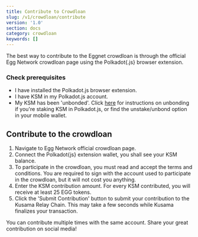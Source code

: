 ```yaml
---
title: Contribute to Crowdloan
slug: /v1/crowdloan/contribute
version: '1.0'
section: docs
category: crowdloan
keywords: []
---
```


The best way to contribute to the Eggnet crowdloan is through the official Egg Network crowdloan 
page using the Polkadot{.js} browser extension.

### Check prerequisites

- I have installed the Polkadot.js browser extension.
- I have KSM in my Polkadot.js account.
- My KSM has been 'unbonded'. Click [here](https://wiki.polkadot.network/docs/maintain-guides-how-to-unbond) for instructions on unbonding if you're staking KSM in Polkadot.js, or find the unstake/unbond option in your mobile wallet.

## Contribute to the crowdloan 


<!-- TODO: 

// - Add screen shots of crowdloan page once finalized and tested on Rococo
// - Add link to crowdloan page once deployed to production -->

<!-- END -->

1. Navigate to Egg Network official crowdloan page.
2. Connect the Polkadot{js} extension wallet, you shall see your KSM balance.
3. To participate in the crowdloan, you must read and accept the terms and conditions. You are required to sign with the account used to participate in the crowdloan, but it will not cost you anything.
4. Enter the KSM contribution amount. For every KSM contributed, you will receive at least 25 EGG tokens.
5. Click the 'Submit Contribution' button to submit your contribution to the Kusama Relay Chain. This may take a few seconds while Kusama finalizes your transaction.

You can contribute multiple times with the same account. Share your great contribution on social media! 